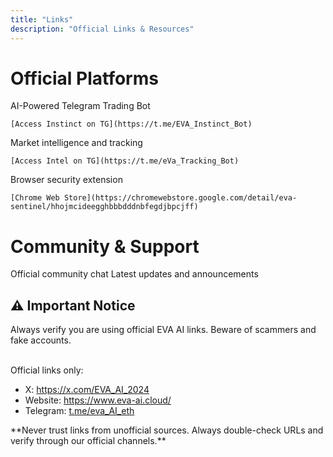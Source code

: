 ```yaml
---
title: "Links"
description: "Official Links & Resources"
---
```


# Official Platforms

<Steps>
  <Step title="Instinct" icon="robot">
    AI-Powered Telegram Trading Bot

    [Access Instinct on TG](https://t.me/EVA_Instinct_Bot)
  </Step>
  <Step title="Intel" icon="robot">
    Market intelligence and tracking

    [Access Intel on TG](https://t.me/eVa_Tracking_Bot)
  </Step>
  <Step title="Sentinel" icon="shield">
    Browser security extension

    [Chrome Web Store](https://chromewebstore.google.com/detail/eva-sentinel/hhojmcideegghbbbdddnbfegdjbpcjff)
  </Step>
</Steps>

# Community & Support

<Card title="Telegram Community" icon="telegram" color="#f7941d" href="https://t.me/eva_AI_eth">
  Official community chat
</Card>

<Card title="Twitter/X" icon="arrows-retweet" color="#f7941d" href="https://x.com/EVA_AI_2024">
  Latest updates and announcements
</Card>

## **⚠️ Important Notice**

<Warning>
  Always verify you are using official EVA AI links. Beware of scammers and fake accounts.

  \
  Official links only:

  - X: https://x.com/EVA_AI_2024
  - Website: https://www.eva-ai.cloud/
  - Telegram: [t.me/eva_AI_eth](https://t.me/eva_AI_eth)

  <Danger>
    **Never trust links from unofficial sources. Always double-check URLs and verify through our official channels.**
  </Danger>
</Warning>